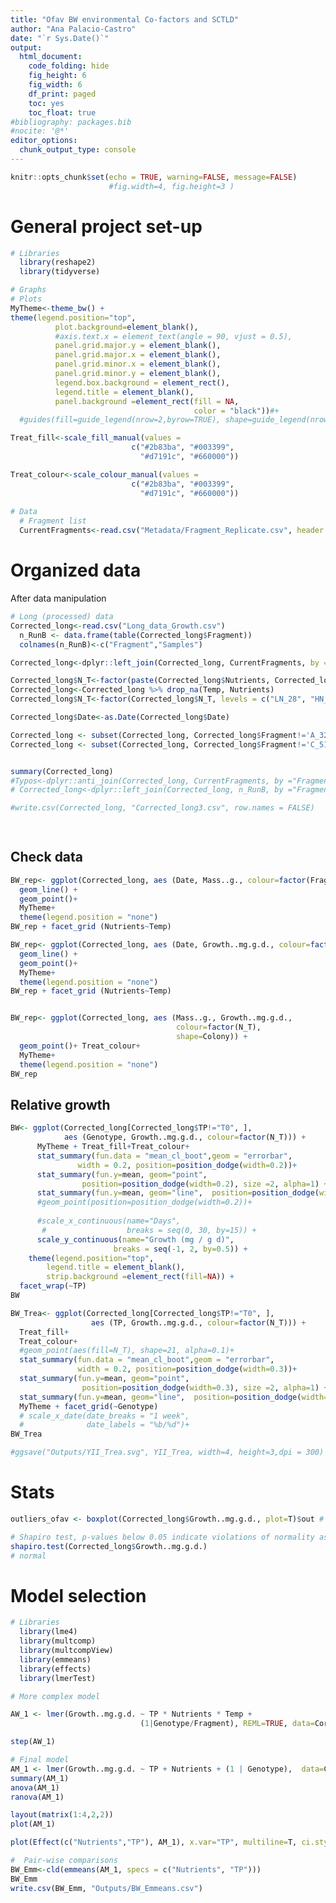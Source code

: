 ```yaml
---
title: "Ofav BW environmental Co-factors and SCTLD"
author: "Ana Palacio-Castro"
date: "`r Sys.Date()`"
output:
  html_document:
    code_folding: hide
    fig_height: 6
    fig_width: 6
    df_print: paged
    toc: yes
    toc_float: true
#bibliography: packages.bib
#nocite: '@*'
editor_options:
  chunk_output_type: console
---
```


```r
knitr::opts_chunk$set(echo = TRUE, warning=FALSE, message=FALSE) 
                      #fig.width=4, fig.height=3 )
```

# General project set-up 

```r

# Libraries
  library(reshape2)
  library(tidyverse)

# Graphs
# Plots
MyTheme<-theme_bw() +  
theme(legend.position="top",
          plot.background=element_blank(),
          #axis.text.x = element_text(angle = 90, vjust = 0.5),
          panel.grid.major.y = element_blank(),
          panel.grid.major.x = element_blank(),
          panel.grid.minor.x = element_blank(),
          panel.grid.minor.y = element_blank(),
          legend.box.background = element_rect(),
          legend.title = element_blank(),
          panel.background =element_rect(fill = NA, 
                                         color = "black"))#+
  #guides(fill=guide_legend(nrow=2,byrow=TRUE), shape=guide_legend(nrow=3,byrow=TRUE))

Treat_fill<-scale_fill_manual(values =
                           c("#2b83ba", "#003399",
                             "#d7191c", "#660000"))

Treat_colour<-scale_colour_manual(values =
                           c("#2b83ba", "#003399",
                             "#d7191c", "#660000"))
    
# Data    
  # Fragment list
  CurrentFragments<-read.csv("Metadata/Fragment_Replicate.csv", header = T)
```

# Organized data

After data manipulation

```r

# Long (processed) data
Corrected_long<-read.csv("Long_data_Growth.csv")
  n_RunB <- data.frame(table(Corrected_long$Fragment))
  colnames(n_RunB)<-c("Fragment","Samples")

Corrected_long<-dplyr::left_join(Corrected_long, CurrentFragments, by ="Fragment")

Corrected_long$N_T<-factor(paste(Corrected_long$Nutrients, Corrected_long$Temp, sep = "_"))
Corrected_long<-Corrected_long %>% drop_na(Temp, Nutrients)
Corrected_long$N_T<-factor(Corrected_long$N_T, levels = c("LN_28", "HN_28", "LN_31", "HN_31"))

Corrected_long$Date<-as.Date(Corrected_long$Date)

Corrected_long <- subset(Corrected_long, Corrected_long$Fragment!='A_324')
Corrected_long <- subset(Corrected_long, Corrected_long$Fragment!='C_513')


summary(Corrected_long)
#Typos<-dplyr::anti_join(Corrected_long, CurrentFragments, by ="Fragment")
# Corrected_long<-dplyr::left_join(Corrected_long, n_RunB, by ="Fragment")

#write.csv(Corrected_long, "Corrected_long3.csv", row.names = FALSE)

  
```

## Check data 

```r
BW_rep<- ggplot(Corrected_long, aes (Date, Mass..g., colour=factor(Fragment))) +
  geom_line() + 
  geom_point()+
  MyTheme+
  theme(legend.position = "none")
BW_rep + facet_grid (Nutrients~Temp) 

BW_rep<- ggplot(Corrected_long, aes (Date, Growth..mg.g.d., colour=factor(Fragment))) +
  geom_line() + 
  geom_point()+
  MyTheme+
  theme(legend.position = "none")
BW_rep + facet_grid (Nutrients~Temp) 


BW_rep<- ggplot(Corrected_long, aes (Mass..g., Growth..mg.g.d., 
                                     colour=factor(N_T), 
                                     shape=Colony)) +
  geom_point()+ Treat_colour+
  MyTheme+
  theme(legend.position = "none")
BW_rep
```


## Relative growth

```r

BW<- ggplot(Corrected_long[Corrected_long$TP!="T0", ], 
            aes (Genotype, Growth..mg.g.d., colour=factor(N_T))) + 
      MyTheme + Treat_fill+Treat_colour+
      stat_summary(fun.data = "mean_cl_boot",geom = "errorbar",
               width = 0.2, position=position_dodge(width=0.2))+
      stat_summary(fun.y=mean, geom="point", 
                position=position_dodge(width=0.2), size =2, alpha=1) +
      stat_summary(fun.y=mean, geom="line",  position=position_dodge(width=0.2)) + 
      #geom_point(position=position_dodge(width=0.2))+
      
      #scale_x_continuous(name="Days", 
       #                  breaks = seq(0, 30, by=15)) +
      scale_y_continuous(name="Growth (mg / g d)", 
                       breaks = seq(-1, 2, by=0.5)) +
    theme(legend.position="top",
        legend.title = element_blank(), 
        strip.background =element_rect(fill=NA)) +
  facet_wrap(~TP)
BW

BW_Trea<- ggplot(Corrected_long[Corrected_long$TP!="T0", ], 
                  aes (TP, Growth..mg.g.d., colour=factor(N_T))) +
  Treat_fill+
  Treat_colour+
  #geom_point(aes(fill=N_T), shape=21, alpha=0.1)+
  stat_summary(fun.data = "mean_cl_boot",geom = "errorbar",
               width = 0.2, position=position_dodge(width=0.3))+
  stat_summary(fun.y=mean, geom="point", 
                position=position_dodge(width=0.3), size =2, alpha=1) +
  stat_summary(fun.y=mean, geom="line",  position=position_dodge(width=0.3)) + 
  MyTheme + facet_grid(~Genotype)
  # scale_x_date(date_breaks = "1 week", 
  #              date_labels = "%b/%d")+
BW_Trea 

#ggsave("Outputs/YII_Trea.svg", YII_Trea, width=4, height=3,dpi = 300)

```

# Stats

```r

outliers_ofav <- boxplot(Corrected_long$Growth..mg.g.d., plot=T)$out # 1 outlier

# Shapiro test, p-values below 0.05 indicate violations of normality assumptions
shapiro.test(Corrected_long$Growth..mg.g.d.)
# normal
```

# Model selection 

```r

# Libraries
  library(lme4)
  library(multcomp)
  library(multcompView)
  library(emmeans)
  library(effects)
  library(lmerTest)

# More complex model

AW_1 <- lmer(Growth..mg.g.d. ~ TP * Nutrients * Temp +
                             (1|Genotype/Fragment), REML=TRUE, data=Corrected_long)

step(AW_1)

# Final model
AM_1 <- lmer(Growth..mg.g.d. ~ TP + Nutrients + (1 | Genotype),  data=Corrected_long)
summary(AM_1)
anova(AM_1)
ranova(AM_1)

layout(matrix(1:4,2,2))
plot(AM_1)

plot(Effect(c("Nutrients","TP"), AM_1), x.var="TP", multiline=T, ci.style="bars")

#  Pair-wise comparisons
BW_Emm<-cld(emmeans(AM_1, specs = c("Nutrients", "TP")))
BW_Emm
write.csv(BW_Emm, "Outputs/BW_Emmeans.csv")
```

